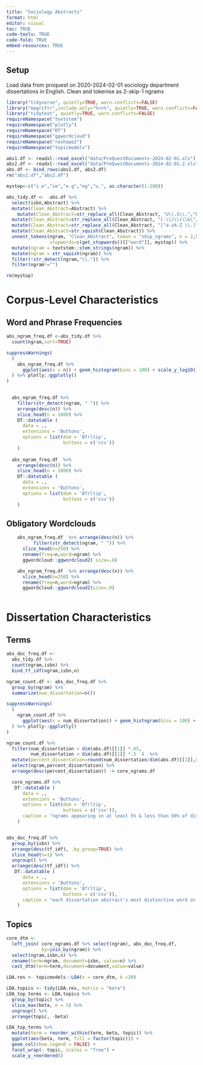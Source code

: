 ```yaml
---
title: "Sociology Abstracts"
format: html
editor: visual
toc: TRUE
code-tools: TRUE
code-fold: TRUE
embed-resources: TRUE
---
```


## Setup

Load data from proquest on 2020-2024-02-01 sociology department dissertations in English. Clean and tokenise as 2-skip-1 ngrams

```r
library("tidyverse", quietly=TRUE, warn.conflicts=FALSE)
library("magrittr",include.only="%<>%", quietly=TRUE, warn.conflicts=FALSE)
library("tidytext", quietly=TRUE, warn.conflicts=FALSE)
requireNamespace("textstem")
requireNamespace("plotly")
requireNamespace("DT")
requireNamespace("ggwordcloud")
requireNamespace("reshape2")
requireNamespace("topicmodels")
```

```r
abs1.df <- readxl::read_excel("data/ProQuestDocuments-2024-02-01.xls")
abs2.df <- readxl::read_excel("data/ProQuestDocuments-2024-02-01.2.xls")
abs.df <- bind_rows(abs1.df, abs2.df)
rm("abs1.df","abs2.df")
```

```r
mystop<-c("i.e","ie","e.g","eg","u.", as.character(1:100))

abs_tidy.df <-  abs.df %>%
  select(isbn,Abstract) %>%
  mutate(Clean_Abstract=Abstract) %>%  
    mutate(Clean_Abstract=str_replace_all(Clean_Abstract, "U\\.S\\.","USA")) %>%
  mutate(Clean_Abstract=str_replace_all(Clean_Abstract, "[-\\)\\(\\&\"/]"," ")) %>%
  mutate(Clean_Abstract=str_replace_all(Clean_Abstract, "[^a-zA-Z \\.]", ""))  %>% 
  mutate(Clean_Abstract=str_squish(Clean_Abstract)) %>% 
  unnest_tokens(ngram, "Clean_Abstract", token = "skip_ngrams", n = 2,k=1,
                stopwords=c(get_stopwords()[["word"]], mystop)) %>%
  mutate(ngram = textstem::stem_strings(ngram)) %>%
  mutate(ngram = str_squish(ngram)) %>% 
  filter(!str_detect(ngram,"\\.")) %>%
  filter(ngram!="")

rm(mystop)
```

# Corpus-Level Characteristics

## Word and Phrase Frequencies

```r
abs_ngram_freq.df <-abs_tidy.df %>% 
  count(ngram,sort=TRUE)
```

```r

suppressWarnings(
  (
    abs_ngram_freq.df %>%
      ggplot(aes(x = n)) + geom_histogram(bins = 100) + scale_y_log10()
  ) %>% plotly::ggplotly()
)

  
  abs_ngram_freq.df %>%
    filter(str_detect(ngram, " ")) %>%
    arrange(desc(n)) %>%
    slice_head(n = 1000) %>%
    DT::datatable (
      data = .,
      extensions = 'Buttons',
      options = list(dom = 'Bfrltip',
                     buttons = c('csv'))
    )
  
  abs_ngram_freq.df  %>% 
    arrange(desc(n)) %>%
    slice_head(n = 1000) %>%
    DT::datatable (
      data = .,
      extensions = 'Buttons',
      options = list(dom = 'Bfrltip',
                     buttons = c('csv'))
    )

```

## Obligatory Wordclouds

```r
    abs_ngram_freq.df  %>% arrange(desc(n)) %>%
          filter(str_detect(ngram, " ")) %>%
      slice_head(n=250) %>%
      rename(freq=n,word=ngram) %>%
      ggwordcloud::ggwordcloud2( size=.8)

```

```r
    
    abs_ngram_freq.df  %>% arrange(desc(n)) %>%
      slice_head(n=250) %>%
      rename(freq=n,word=ngram) %>%
      ggwordcloud::ggwordcloud2(size=.9)
```

```r

```

# Dissertation Characteristics

## Terms

```r
abs_doc_freq.df <-
  abs_tidy.df %>% 
  count(ngram,isbn) %>% 
  bind_tf_idf(ngram,isbn,n)

ngram_count.df <- abs_doc_freq.df %>% 
  group_by(ngram) %>%
  summarize(num_dissertation=n())

suppressWarnings(
  (
    ngram_count.df %>%
      ggplot(aes(x = num_dissertation)) + geom_histogram(bins = 100) + scale_y_log10()
  ) %>% plotly::ggplotly()
)

ngram_count.df %>% 
  filter(num_dissertation > dim(abs.df)[[1]] *.05, 
         num_dissertation < dim(abs.df)[[1]] *.5  )  %>%
  mutate(percent_dissertation=round(num_dissertation/dim(abs.df)[[1]],digits=2)) %>%
  select(ngram,percent_dissertation) %>%
  arrange(desc(percent_dissertation)) -> core_ngrams.df

  core_ngrams.df %>% 
   DT::datatable (
      data = .,
      extensions = 'Buttons',
      options = list(dom = 'Bfrltip',
                     buttons = c('csv')),
      caption = "ngrams appearing in at least 5% & less than 50% of dissertations"
    )


abs_doc_freq.df %>% 
  group_by(isbn) %>%
  arrange(desc(tf_idf), .by_group=TRUE) %>% 
  slice_head(n=1) %>%
  ungroup() %>%
  arrange(desc(tf_idf)) %>%
   DT::datatable (
      data = .,
      extensions = 'Buttons',
      options = list(dom = 'Bfrltip',
                     buttons = c('csv')),
      caption = "each dissertation abstract's most distinctive word or phrase"
    )

```

## Topics

```r

core_dtm <- 
  left_join( core_ngrams.df %>% select(ngram), abs_doc_freq.df, 
             by=join_by(ngram)) %>%
  select(ngram,isbn,n) %>%
  rename(term=ngram, document=isbn, value=n) %>%
  cast_dtm(term=term,document=document,value=value)

LDA.res <- topicmodels::LDA(x = core_dtm, k =20)

LDA.topics <- tidy(LDA.res, matrix = "beta")
LDA_top_terms <- LDA.topics %>%
  group_by(topic) %>%
  slice_max(beta, n = 5) %>% 
  ungroup() %>%
  arrange(topic, -beta)

LDA_top_terms %>%
  mutate(term = reorder_within(term, beta, topic)) %>%
  ggplot(aes(beta, term, fill = factor(topic))) +
  geom_col(show.legend = FALSE) +
  facet_wrap(~ topic, scales = "free") +
  scale_y_reordered()
```
